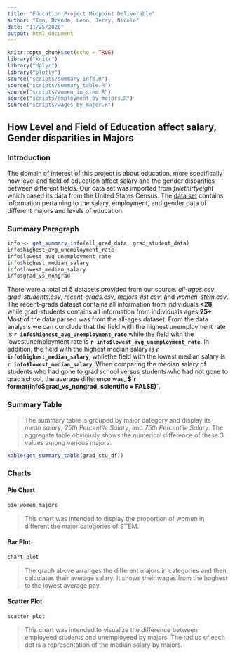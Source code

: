 ```yaml
---
title: "Education Project Midpoint Deliverable"
author: "Ian, Brenda, Leon, Jerry, Nicole"
date: "11/25/2020"
output: html_document
---
```


```r
knitr::opts_chunk$set(echo = TRUE)
library("knitr")
library("dplyr")
library("plotly")
source("scripts/summary_info.R")
source("scripts/summary_table.R")
source("scripts/women_in_stem.R")
source("scripts/employment_by_majors.R")
source("scripts/wages_by_major.R")
```

## How Level and Field of Education affect salary, Gender disparities in Majors

### Introduction

The domain of interest of this project is about education, more specifically how level and field of education affect salary and the gender disparities between different fields. 
Our data set was imported from *fivethirtyeight* which based its data from the United States Census. The [data set](https://github.com/fivethirtyeight/data/tree/master/college-majors)
contains information pertaining to the salary, employment, and gender data 
of different majors and levels of education. 

### Summary Paragraph
```r
info <- get_summary_info(all_grad_data, grad_student_data)
info$highest_avg_unemployment_rate
info$lowest_avg_unemployment_rate
info$highest_median_salary
info$lowest_median_salary
info$grad_vs_nongrad
```

There were a total of 5 datasets provided from our source. *all-ages.csv*,
*grad-students.csv*, *recent-grads.csv*, *majors-list.csv*, and
*women-stem.csv*. The recent-grads dataset contains all information from
individuals **<28**, while grad-students contains all information from individuals ages **25+**. Most of the data parsed was from the all-ages dataset. From the data analysis we can conclude that the field with the highest unemployment rate is **`r info$highest_avg_unemployment_rate`** while the field with the lowestunemployment rate is **`r info$lowest_avg_unemployment_rate`**. In addition, the field with the highest median salary is **`r info$highest_median_salary`**, whilethe field with the lowest median salary is **`r info$lowest_median_salary`**. When comparing the median salary of students who had gone to grad school versus students who had not gone to grad school, the average difference was, **$`r format(info$grad_vs_nongrad, scientific = FALSE)`**.

### Summary Table

> The summary table is grouped by major category and display its *mean salary*, *25th Percentile Salary*, and *75th Percentile Salary*. The aggregate table obviously shows the numerical difference of these 3 values among various majors. 

```r
kable(get_summary_table(grad_stu_df))
```

### Charts

#### Pie Chart

```r
pie_women_majors
```

> This chart was intended to display the proportion of women in different the major categories of STEM.

#### Bar Plot

```r
chart_plot
```

> The graph above arranges the different majors in categories and then calculates their average salary. It shows their wages from the hoghest to the lowest average pay.

#### Scatter Plot

```r
scatter_plot
```

> This chart was intended to visualize the difference between employeed students and unemployeed by majors. The radius of each dot is a representation of the median salary by majors.
